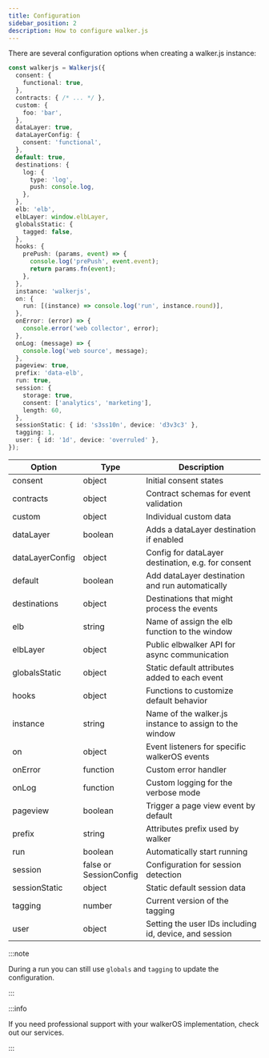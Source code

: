 ```yaml
---
title: Configuration
sidebar_position: 2
description: How to configure walker.js
---
```



There are several configuration options when creating a walker.js instance:

```ts
const walkerjs = Walkerjs({
  consent: {
    functional: true,
  },
  contracts: { /* ... */ },
  custom: {
    foo: 'bar',
  },
  dataLayer: true,
  dataLayerConfig: {
    consent: 'functional',
  },
  default: true,
  destinations: {
    log: {
      type: 'log',
      push: console.log,
    },
  },
  elb: 'elb',
  elbLayer: window.elbLayer,
  globalsStatic: {
    tagged: false,
  },
  hooks: {
    prePush: (params, event) => {
      console.log('prePush', event.event);
      return params.fn(event);
    },
  },
  instance: 'walkerjs',
  on: {
    run: [(instance) => console.log('run', instance.round)],
  },
  onError: (error) => {
    console.error('web collector', error);
  },
  onLog: (message) => {
    console.log('web source', message);
  },
  pageview: true,
  prefix: 'data-elb',
  run: true,
  session: {
    storage: true,
    consent: ['analytics', 'marketing'],
    length: 60,
  },
  sessionStatic: { id: 's3ss10n', device: 'd3v3c3' },
  tagging: 1,
  user: { id: '1d', device: 'overruled' },
});
```

| Option          | Type                        | Description                                               |
| --------------- | --------------------------- | --------------------------------------------------------- |
| consent         | object                      | Initial consent states                                    |
| contracts       | object                      | Contract schemas for event validation                     |
| custom          | object                      | Individual custom data                                    |
| dataLayer       | boolean                     | Adds a dataLayer destination if enabled                   |
| dataLayerConfig | object                      | Config for dataLayer destination, e.g. for consent        |
| default         | boolean                     | Add dataLayer destination and run automatically           |
| destinations    | object                      | Destinations that might process the events                |
| elb             | string                      | Name of assign the elb function to the window             |
| elbLayer        | object                      | Public elbwalker API for async communication              |
| globalsStatic   | object                      | Static default attributes added to each event             |
| hooks           | object                      | Functions to customize default behavior                   |
| instance        | string                      | Name of the walker.js instance to assign to the window    |
| on              | object                      | Event listeners for specific walkerOS events              |
| onError         | function                    | Custom error handler                                      |
| onLog           | function                    | Custom logging for the verbose mode                       |
| pageview        | boolean                     | Trigger a page view event by default                      |
| prefix          | string                      | Attributes prefix used by walker                          |
| run             | boolean                     | Automatically start running                               |
| session         | false or<br />SessionConfig | Configuration for session detection                       |
| sessionStatic   | object                      | Static default session data                               |
| tagging         | number                      | Current version of the tagging                            |
| user            | object                      | Setting the user IDs including id, device, and session    |

:::note

During a run you can still use `globals` and `tagging` to update the
configuration.

:::

:::info

If you need professional support with your walkerOS implementation, check out
our&nbsp;<Link to="/services">services</Link>.

:::
